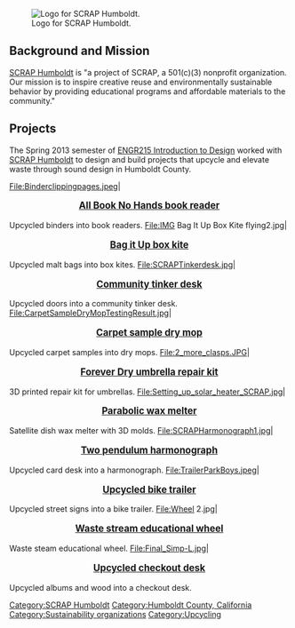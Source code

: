 [[File:Scrap humboldt logo s.jpg|thumb|right|Logo for SCRAP Humboldt.]]

==Background and Mission==
[http://scraphumboldt.wordpress.com/ SCRAP Humboldt] is "a project of SCRAP, a 501(c)(3) nonprofit organization. Our mission is to inspire creative reuse and environmentally sustainable behavior by providing educational programs and affordable materials to the community."

==Projects==
The Spring 2013 semester of [[ENGR215 Introduction to Design]] worked with [http://scraphumboldt.wordpress.com/ SCRAP Humboldt] to design and build projects that upcycle and elevate waste through sound design in Humboldt County.

<gallery caption="[[E215 Introduction to Design projects|Spring 2013 - ENGR 215 Intro to Design Projects]] - SCRAP Humboldt">
File:Binderclippingpages.jpeg|<big><center>'''[[SCRAP Humboldt All Book No Hands book reader|All Book No Hands book reader]]'''</center></big> Upcycled binders into book readers.
File:IMG Bag It Up Box Kite flying2.jpg|<big><center>'''[[SCRAP Humboldt Bag It Up box kite|Bag it Up box kite]]'''</center></big> Upcycled malt bags into box kites.
File:SCRAPTinkerdesk.jpg|<big><center>'''[[SCRAP Humboldt community tinker desk|Community tinker desk]]'''</center></big> Upcycled doors into a community tinker desk.
File:CarpetSampleDryMopTestingResult.jpg|<big><center>'''[[SCRAP Humboldt carpet samples dry mop|Carpet sample dry mop]]'''</center></big> Upcycled carpet samples into dry mops.
File:2_more_clasps.JPG|<big><center>'''[[SCRAP Humboldt Forever Dry umbrella repair kit|Forever Dry umbrella repair kit]]'''</center></big> 3D printed repair kit for umbrellas.
File:Setting_up_solar_heater_SCRAP.jpg|<big><center>'''[[SCRAP Humboldt parabolic wax melter|Parabolic wax melter]]'''</center></big> Satellite dish wax melter with 3D molds.
File:SCRAPHarmonograph1.jpg|<big><center>'''[[SCRAP Humboldt two pendulum harmonograph|Two pendulum harmonograph]]'''</center></big> Upcycled card desk into a harmonograph.
File:TrailerParkBoys.jpeg|<big><center>'''[[SCRAP Humboldt upcycled bicycle trailer|Upcycled bike trailer]]'''</center></big> Upcycled street signs into a bike trailer.
File:Wheel 2.jpg|<big><center>'''[[SCRAP Humboldt waste stream educational wheel|Waste stream educational wheel]]'''</center></big> Waste steam educational wheel.
File:Final_Simp-L.jpg|<big><center>'''[[SCRAP Humboldt upcycled checkout desk|Upcycled checkout desk]]'''</center></big> Upcycled albums and wood into a checkout desk.
</gallery>


[[Category:SCRAP Humboldt]]
[[Category:Humboldt County, California]]
[[Category:Sustainability organizations]]
[[Category:Upcycling]]